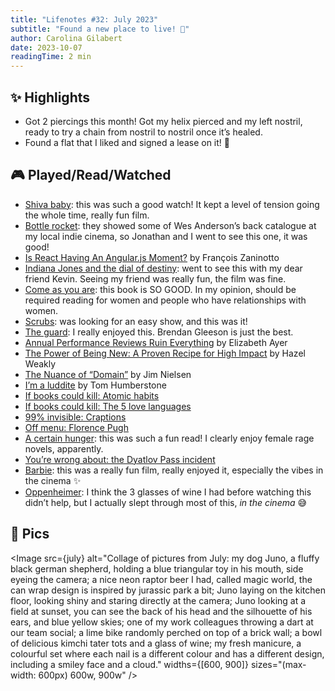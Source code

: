 ```yaml
---
title: "Lifenotes #32: July 2023"
subtitle: "Found a new place to live! 🎉"
author: Carolina Gilabert
date: 2023-10-07
readingTime: 2 min
---
```



## ✨ Highlights

- Got 2 piercings this month! Got my helix pierced and my left nostril, ready to try a chain from nostril to nostril once it’s healed.
- Found a flat that I liked and signed a lease on it! 🎉

## 🎮 Played/Read/Watched

- [Shiva baby](https://www.imdb.com/title/tt11317142/): this was such a good watch! It kept a level of tension going the whole time, really fun film.
- [Bottle rocket](https://www.imdb.com/title/tt0115734/): they showed some of Wes Anderson’s back catalogue at my local indie cinema, so Jonathan and I went to see this one, it was good!
- [Is React Having An Angular.js Moment?](https://marmelab.com/blog/2023/06/05/react-angularjs-moment.html) by François Zaninotto
- [Indiana Jones and the dial of destiny](https://www.imdb.com/title/tt1462764/): went to see this with my dear friend Kevin. Seeing my friend was really fun, the film was fine.
- [Come as you are](https://uk.bookshop.org/p/books/come-as-you-are-the-bestselling-guide-to-the-new-science-that-will-transform-your-sex-life-dr-emily-nagoski/4017752): this book is SO GOOD. In my opinion, should be required reading for women and people who have relationships with women.
- [Scrubs](https://www.imdb.com/title/tt0285403/): was looking for an easy show, and this was it!
- [The guard](https://www.imdb.com/title/tt1540133/): I really enjoyed this. Brendan Gleeson is just the best.
- [Annual Performance Reviews Ruin Everything](https://medium.com/@ElizAyer/annual-performance-reviews-ruin-everything-7464e07dff3a) by Elizabeth Ayer
- [The Power of Being New: A Proven Recipe for High Impact](https://hazelweakly.me/blog/the-power-of-being-new--a-proven-recipe-for-high-impact/) by Hazel Weakly
- [The Nuance of “Domain”](https://blog.jim-nielsen.com/2023/domain-nuance/) by Jim Nielsen
- [I’m a luddite](https://thenib.com/im-a-luddite/) by Tom Humberstone
- [If books could kill: Atomic habits](https://overcast.fm/+9URLVbO9k)
- [If books could kill: The 5 love languages](https://overcast.fm/+9URLftHYg)
- [99% invisible: Craptions](https://overcast.fm/+yIOw6pm6E)
- [Off menu: Florence Pugh](https://overcast.fm/+2IJ8Azybg)
- [A certain hunger](https://uk.bookshop.org/p/books/a-certain-hunger-chelsea-g-summers/6811042): this was such a fun read! I clearly enjoy female rage novels, apparently.
- [You’re wrong about: the Dyatlov Pass incident](https://overcast.fm/+XieARBQZU)
- [Barbie](https://www.imdb.com/title/tt1517268/): this was a really fun film, really enjoyed it, especially the vibes in the cinema ✨
- [Oppenheimer](https://www.imdb.com/title/tt15398776/): I think the 3 glasses of wine I had before watching this didn’t help, but I actually slept through most of this, *in the cinema* 😅

## 📸 Pics

<Image
    src={july}
    alt="Collage of pictures from July: my dog Juno, a fluffy black german shepherd, holding a blue triangular toy in his mouth, side eyeing the camera; a nice neon raptor beer I had, called magic world, the can wrap design is inspired by jurassic park a bit; Juno laying on the kitchen floor, looking shiny and staring directly at the camera; Juno looking at a field at sunset, you can see the back of his head and the silhouette of his ears, and blue yellow skies; one of my work colleagues throwing a dart at our team social; a lime bike randomly perched on top of a brick wall; a bowl of delicious kimchi tater tots and a glass of wine; my fresh manicure, a colourful set where each nail is a different colour and has a different design, including a smiley face and a cloud."
    widths={[600, 900]}
    sizes="(max-width: 600px) 600w, 900w"
/>